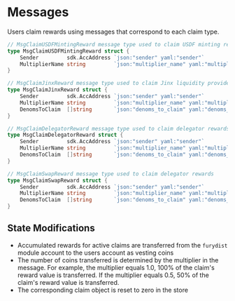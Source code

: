 

# Messages

Users claim rewards using messages that correspond to each claim type.

```go
// MsgClaimUSDFMintingReward message type used to claim USDF minting rewards
type MsgClaimUSDFMintingReward struct {
	Sender         sdk.AccAddress `json:"sender" yaml:"sender"`
	MultiplierName string         `json:"multiplier_name" yaml:"multiplier_name"`
}

// MsgClaimJinxReward message type used to claim Jinx liquidity provider rewards
type MsgClaimJinxReward struct {
	Sender         sdk.AccAddress `json:"sender" yaml:"sender"`
	MultiplierName string         `json:"multiplier_name" yaml:"multiplier_name"`
	DenomsToClaim  []string       `json:"denoms_to_claim" yaml:"denoms_to_claim"`
}

// MsgClaimDelegatorReward message type used to claim delegator rewards
type MsgClaimDelegatorReward struct {
	Sender         sdk.AccAddress `json:"sender" yaml:"sender"`
	MultiplierName string         `json:"multiplier_name" yaml:"multiplier_name"`
	DenomsToClaim  []string       `json:"denoms_to_claim" yaml:"denoms_to_claim"`
}

// MsgClaimSwapReward message type used to claim delegator rewards
type MsgClaimSwapReward struct {
	Sender         sdk.AccAddress `json:"sender" yaml:"sender"`
	MultiplierName string         `json:"multiplier_name" yaml:"multiplier_name"`
	DenomsToClaim  []string       `json:"denoms_to_claim" yaml:"denoms_to_claim"`
}
```

## State Modifications

- Accumulated rewards for active claims are transferred from the `furydist` module account to the users account as vesting coins
- The number of coins transferred is determined by the multiplier in the message. For example, the multiplier equals 1.0, 100% of the claim's reward value is transferred. If the multiplier equals 0.5, 50% of the claim's reward value is transferred.
- The corresponding claim object is reset to zero in the store


